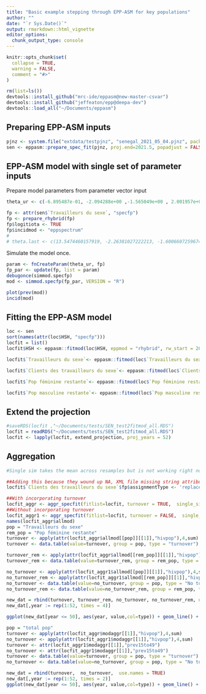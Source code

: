 ```yaml
---
title: "Basic example stepping through EPP-ASM for key populations"
author: ""
date: "`r Sys.Date()`"
output: rmarkdown::html_vignette
editor_options: 
  chunk_output_type: console
---
```

  
```r
knitr::opts_chunk$set(
  collapse = TRUE,
  warning = FALSE,
  comment = "#>"
)
```


```r
rm(list=ls())
devtools::install_github("mrc-ide/eppasm@new-master-csvar")
devtools::install_github("jeffeaton/epp@deepa-dev")
devtools::load_all("~/Documents/eppasm")

```

## Preparing EPP-ASM inputs

```r

pjnz <- system.file("extdata/testpjnz", "senegal_2021_05_04.pjnz", package="eppasm")
sen <- eppasm::prepare_spec_fit(pjnz, proj.end=2021.5, popadjust = FALSE)

```

## EPP-ASM model with single set of parameter inputs

Prepare model parameters from parameter vector input
```r
theta_ur <- c(-6.895487e-01, -2.094288e+00 ,-1.565049e+00 , 2.001957e+03 , 1.154403e-01, 3.414504e-03,-5.279024e-02,  5.471747e+00, -5.251565e-01, -7.461571e+00)

fp <- attr(sen$`Travailleurs du sexe`, "specfp")
fp <- prepare_rhybrid(fp)
fp$logitiota <- TRUE
fp$incidmod <- "eppspectrum"
# 
# theta.last <- c(13.5474460157919, -2.26381027222213, -1.6006607259674, 2001.52507341818, -0.0488857130042534, 0.0128448438395525, 0.00304293094295147, 1.89825596375801, 0.526881511294999, -5.31315362796926)

```

Simulate the model once.

```r
param <- fnCreateParam(theta_ur, fp)
fp_par <- update(fp, list = param)
debugonce(simmod.specfp)
mod <- simmod.specfp(fp_par, VERSION = "R")

plot(prev(mod))
incid(mod)


```


## Fitting the EPP-ASM model

```r
loc <- sen
sort(names(attr(loc$HSH, "specfp")))
locfit = list()
locfit$HSH <- eppasm::fitmod(loc$HSH, eppmod = "rhybrid", rw_start = 2005,B0=1e3, B=1e2, opt_iter = 1, number_k=250, optfit = TRUE)

locfit$`Travailleurs du sexe`<- eppasm::fitmod(loc$`Travailleurs du sexe`, eppmod = "rhybrid", rw_start = 2005,B0=1e3, B=1e2, opt_iter = 1, number_k=250, optfit = TRUE)

locfit$`Clients des travailleurs du sexe`<- eppasm::fitmod(loc$`Clients des travailleurs du sexe`, eppmod = "rhybrid",rw_start = 2005,B0=1e3, B=1e2, opt_iter = 1, number_k=250, optfit = TRUE)

locfit$`Pop féminine restante`<- eppasm::fitmod(loc$`Pop féminine restante`,  eppmod = "rhybrid",  rw_start = 2005,B0=1e3, B=1e2, opt_iter = 1, number_k=250, optfit = TRUE)

locfit$`Pop masculine restante`<- eppasm::fitmod(loc$`Pop masculine restante`,  eppmod = "rhybrid", rw_start = 2005, B0=1e3, B=1e2, opt_iter = 1, number_k=250, optfit = TRUE)

```

## Extend the projection

```r
#saveRDS(locfit ,"~/Documents/tests/SEN_test2fitmod_all.RDS")
locfit = readRDS("~/Documents/tests/SEN_test2fitmod_all.RDS")
locfit <- lapply(locfit, extend_projection, proj_years = 52)

```

## Aggregation

```r
#Single sim takes the mean across resamples but is not working right now - resulting in Nan- Instead, set to just take first 2 resamples for testing

##Adding this because they wound up NA, XML file missing string attribute
locfit$`Clients des travailleurs du sexe`$fp$assignmentType <- 'replace'

##With incorporating turnover
locfit_aggr <- aggr_specfit(fitlist=locfit, turnover = TRUE,  single_sim = FALSE)
##Without incorporating turnover
locfit_aggr1 <- aggr_specfit(fitlist=locfit, turnover = FALSE,  single_sim = FALSE)
names(locfit_aggr$allmod)
pop = "Travailleurs du sexe"
rem_pop = "Pop féminine restante"
turnover <- apply(attr(locfit_aggr$allmod[[pop]][[1]],"hivpop"),4,sum)
turnover <- data.table(value=turnover, group = pop, type = "turnover")

turnover_rem <- apply(attr(locfit_aggr$allmod[[rem_pop]][[1]],"hivpop"),4,sum)
turnover_rem <- data.table(value=turnover_rem, group = rem_pop, type = "turnover")

no_turnover <- apply(attr(locfit_aggr1$allmod[[pop]][[1]],"hivpop"),4,sum)
no_turnover_rem <- apply(attr(locfit_aggr1$allmod[[rem_pop]][[1]],"hivpop"),4,sum)
no_turnover <- data.table(value=no_turnover, group = pop, type = "No turnover")
no_turnover_rem <- data.table(value=no_turnover_rem, group = rem_pop, type = "No turnover")

new_dat = rbind(turnover, turnover_rem, no_turnover, no_turnover_rem, use.names = TRUE)
new_dat[,year := rep(1:52, times = 4)]

ggplot(new_dat[year <= 50], aes(year, value,col=type)) + geom_line() + facet_wrap(~group, scales="free_y") + theme_bw()

pop = "total pop"
turnover <- apply(attr(locfit_aggr$modaggr[[1]],"hivpop"),4,sum)
no_turnover <- apply(attr(locfit_aggr1$modaggr[[1]],"hivpop"),4,sum)
turnover <- attr(locfit_aggr1$modaggr[[1]],"prev15to49")
no_turnover <- attr(locfit_aggr1$modaggr[[1]],"prev15to49")
turnover <- data.table(value=turnover, group = pop, type = "turnover")
no_turnover <- data.table(value=no_turnover, group = pop, type = "No turnover")

new_dat = rbind(turnover,  no_turnover,  use.names = TRUE)
new_dat[,year := rep(1:52, times = 2)]
ggplot(new_dat[year <= 50], aes(year, value,col=type)) + geom_line() + facet_wrap(~group, scales="free_y") + theme_bw() 
```
